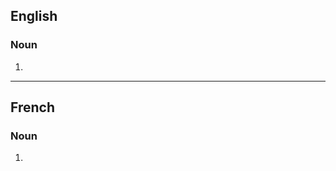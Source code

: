 {{also|ampoulés}}

==English==

===Noun===
{{head|en|noun plural form}}

# {{plural of|ampoule|lang=en}}

----

==French==

===Noun===
{{head|fr|noun plural form|g=f}}

# {{plural of|ampoule|lang=fr}}